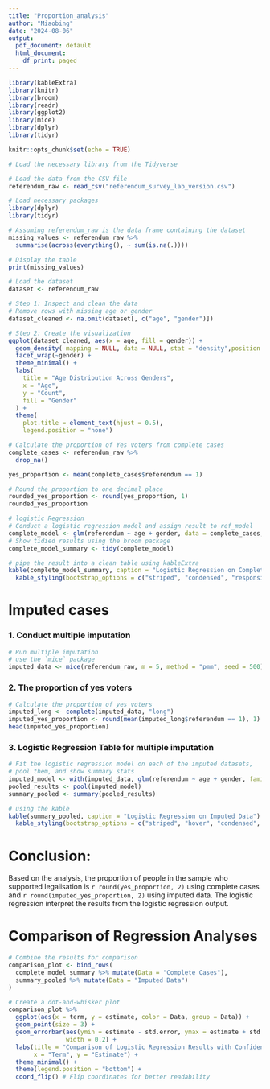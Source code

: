 ```yaml
---
title: "Proportion_analysis"
author: "Miaobing"
date: "2024-08-06"
output:
  pdf_document: default
  html_document:
    df_print: paged
---
```


```r
library(kableExtra)
library(knitr)
library(broom)
library(readr)
library(ggplot2)
library(mice)
library(dplyr)
library(tidyr)
```

```r
knitr::opts_chunk$set(echo = TRUE)
```


```r
# Load the necessary library from the Tidyverse

# Load the data from the CSV file
referendum_raw <- read_csv("referendum_survey_lab_version.csv")
```
```r
# Load necessary packages
library(dplyr)
library(tidyr)

# Assuming referendum_raw is the data frame containing the dataset
missing_values <- referendum_raw %>%
  summarise(across(everything(), ~ sum(is.na(.))))

# Display the table
print(missing_values)

```

```r
# Load the dataset
dataset <- referendum_raw

# Step 1: Inspect and clean the data
# Remove rows with missing age or gender
dataset_cleaned <- na.omit(dataset[, c("age", "gender")])

# Step 2: Create the visualization
ggplot(dataset_cleaned, aes(x = age, fill = gender)) +
  geom_density( mapping = NULL, data = NULL, stat = "density",position = "identity") +
  facet_wrap(~gender) +
  theme_minimal() +
  labs(
    title = "Age Distribution Across Genders",
    x = "Age",
    y = "Count",
    fill = "Gender"
  ) +
  theme(
    plot.title = element_text(hjust = 0.5),
    legend.position = "none")
```
```r
# Calculate the proportion of Yes voters from complete cases
complete_cases <- referendum_raw %>%
  drop_na()

yes_proportion <- mean(complete_cases$referendum == 1)

# Round the proportion to one decimal place
rounded_yes_proportion <- round(yes_proportion, 1)
rounded_yes_proportion
```
```r
# logistic Regression
# Conduct a logistic regression model and assign result to ref_model
complete_model <- glm(referendum ~ age + gender, data = complete_cases, family = binomial)
# Show tidied results using the broom package
complete_model_summary <- tidy(complete_model)

# pipe the result into a clean table using kableExtra
kable(complete_model_summary, caption = "Logistic Regression on Complete Cases") %>%
  kable_styling(bootstrap_options = c("striped", "condensed", "responsive"))
```
# Imputed cases
### 1. Conduct multiple imputation
```r
# Run multiple imputation
# use the `mice` package
imputed_data <- mice(referendum_raw, m = 5, method = "pmm", seed = 500)
```

### 2. The proportion of yes voters
```r
# Calculate the proportion of yes voters
imputed_long <- complete(imputed_data, "long")
imputed_yes_proportion <- round(mean(imputed_long$referendum == 1), 1)
head(imputed_yes_proportion)

```
### 3. Logistic Regression Table for multiple imputation
```r
# Fit the logistic regression model on each of the imputed datasets,
# pool them, and show summary stats
imputed_model <- with(imputed_data, glm(referendum ~ age + gender, family = binomial))
pooled_results <- pool(imputed_model)
summary_pooled <- summary(pooled_results)

# using the kable
kable(summary_pooled, caption = "Logistic Regression on Imputed Data") %>%
  kable_styling(bootstrap_options = c("striped", "hover", "condensed", "responsive"))

```

# Conclusion:
Based on the analysis, the proportion of people in the sample who supported legalisation is `r round(yes_proportion, 2)` using complete cases and `r round(imputed_yes_proportion, 2)` using imputed data. The logistic regression interpret the results from the logistic regression output.


# Comparison of Regression Analyses
```r
# Combine the results for comparison
comparison_plot <- bind_rows(
  complete_model_summary %>% mutate(Data = "Complete Cases"),
  summary_pooled %>% mutate(Data = "Imputed Data")
)

# Create a dot-and-whisker plot
comparison_plot %>%
  ggplot(aes(x = term, y = estimate, color = Data, group = Data)) +
  geom_point(size = 3) +
  geom_errorbar(aes(ymin = estimate - std.error, ymax = estimate + std.error),
                width = 0.2) +
  labs(title = "Comparison of Logistic Regression Results with Confidence Intervals",
       x = "Term", y = "Estimate") +
  theme_minimal() +
  theme(legend.position = "bottom") +
  coord_flip() # Flip coordinates for better readability

```
